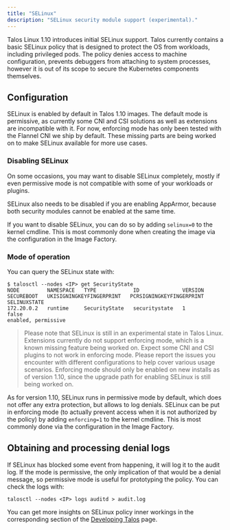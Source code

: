 ```yaml
---
title: "SELinux"
description: "SELinux security module support (experimental)."
---
```


Talos Linux 1.10 introduces initial SELinux support.
Talos currently contains a basic SELinux policy that is designed to protect the OS from workloads, including privileged pods.
The policy denies access to machine configuration, prevents debuggers from attaching to system processes, however it is out of its scope to secure the Kubernetes components themselves.

## Configuration

SELinux is enabled by default in Talos 1.10 images.
The default mode is permissive, as currently some CNI and CSI solutions as well as extensions are incompatible with it.
For now, enforcing mode has only been tested with the Flannel CNI we ship by default.
These missing parts are being worked on to make SELinux available for more use cases.

### Disabling SELinux

On some occasions, you may want to disable SELinux completely, mostly if even permissive mode
is not compatible with some of your workloads or plugins.

SELinux also needs to be disabled if you are enabling AppArmor, because both security modules cannot be enabled at the same time.

If you want to disable SELinux, you can do so by adding `selinux=0` to the kernel cmdline.
This is most commonly done when creating the image via the configuration in the Image Factory.

### Mode of operation

You can query the SELinux state with:

```shell
$ talosctl --nodes <IP> get SecurityState
NODE         NAMESPACE   TYPE            ID              VERSION   SECUREBOOT   UKISIGNINGKEYFINGERPRINT   PCRSIGNINGKEYFINGERPRINT   SELINUXSTATE
172.20.0.2   runtime     SecurityState   securitystate   1         false                                                              enabled, permissive
```

> Please note that SELinux is still in an experimental state in Talos Linux.
> Extensions currently do not support enforcing mode, which is a known missing feature being worked on.
> Expect some CNI and CSI plugins to not work in enforcing mode.
> Please report the issues you encounter with different configurations to help cover various usage scenarios.
> Enforcing mode should only be enabled on new installs as of version 1.10, since the upgrade path for enabling SELinux is still being worked on.

As for version 1.10, SELinux runs in permissive mode by default, which does not offer any extra protection, but allows to log denials.
SELinux can be put in enforcing mode (to actually prevent access when it is not authorized by the policy) by adding `enforcing=1` to the kernel cmdline.
This is most commonly done via the configuration in the Image Factory.

## Obtaining and processing denial logs

If SELinux has blocked some event from happening, it will log it to the audit log.
If the mode is permissive, the only implication of that would be a denial message, so permissive mode is useful for prototyping the policy.
You can check the logs with:

`talosctl --nodes <IP> logs auditd > audit.log`

You can get more insights on SELinux policy inner workings in the corresponding section of the [Developing Talos](../build-and-extend-talos/custom-images-and-development/developing-talos#selinux-policy-debugging-and-development) page.
